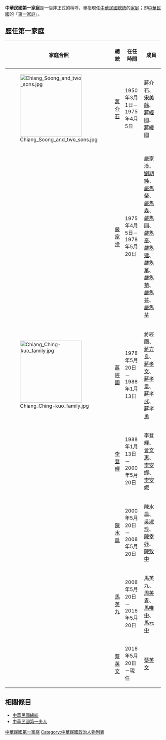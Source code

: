 {{refimprove|time=2015-02-15T01:14:09+00:00}}
{{listdev}}
'''中華民國第一家庭'''是一個非正式的稱呼，專指現任[[中華民國總統|中華民國總統]]的[[家庭|家庭]]；即[[中華民國|中華民國]]的「[[第一家庭|第一家庭]]」。

== 歷任第一家庭 ==
{| class="wikitable"
! 家庭合照
! 總統
! 在任時間
! 成員
|-
| [[File:Chiang_Soong_and_two_sons.jpg|200px]]
| [[蔣介石|蔣介石]]
| 1950年3月1日－1975年4月5日
| 蔣介石、[[宋美齡|宋美齡]]、[[蔣經國|蔣經國]]、[[蔣緯國|蔣緯國]]
|-
| 
| [[嚴家淦|嚴家淦]]
| 1975年4月5日－1978年5月20日
| 嚴家淦、[[劉期純|劉期純]]、[[嚴雋榮|嚴雋榮]]、[[嚴雋森|嚴雋森]]、[[嚴雋同|嚴雋同]]、[[嚴雋泰|嚴雋泰]]、[[嚴雋建|嚴雋建]]、[[嚴雋華|嚴雋華]]、[[嚴雋菊|嚴雋菊]]、[[嚴雋芸|嚴雋芸]]、[[嚴雋荃|嚴雋荃]]
|-
| [[File:Chiang_Ching-kuo_family.jpg|200px]]
| [[蔣經國|蔣經國]]
| 1978年5月20日－1988年1月13日
| 蔣經國、[[蔣方良|蔣方良]]、[[蔣孝文|蔣孝文]]、[[蔣孝章|蔣孝章]]、[[蔣孝武|蔣孝武]]、[[蔣孝勇|蔣孝勇]]
|-
| 
| [[李登輝|李登輝]]
| 1988年1月13日－2000年5月20日
| 李登輝、[[曾文惠|曾文惠]]、[[李安娜|李安娜]]、[[李安妮|李安妮]]
|-
| 
| [[陳水扁|陳水扁]]
| 2000年5月20日－2008年5月20日
| 陳水扁、[[吳淑珍|吳淑珍]]、[[陳幸妤|陳幸妤]]、[[陳致中|陳致中]]
|-
| 
| [[馬英九|馬英九]]
| 2008年5月20日－2016年5月20日
| 馬英九、[[周美青|周美青]]、[[馬唯中|馬唯中]]、[[馬元中|馬元中]]
|-
|
| [[蔡英文|蔡英文]]
| 2016年5月20日－現任
| [[蔡英文|蔡英文]]
|}

== 相關條目 ==
* [[中華民國總統|中華民國總統]]
* [[中華民國第一夫人|中華民國第一夫人]]

[[Category:中華民國第一家庭|]]
[[Category:中華民國政治人物列表|Category:中華民國政治人物列表]]